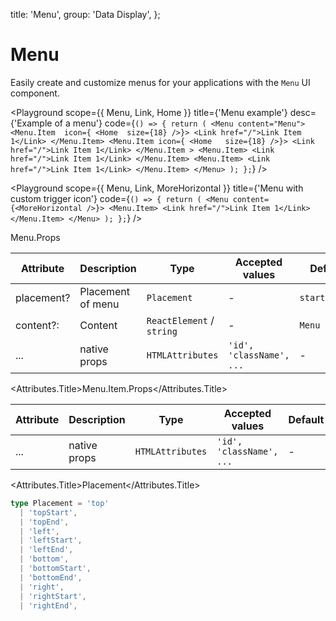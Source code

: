 
  title: 'Menu',
  group: 'Data Display',
};

# Menu

Easily create and customize menus for your applications with the `Menu` UI component.

<Playground
  scope={{ Menu, Link, Home }}
  title={'Menu example'}
  desc={'Example of a menu'}
  code={`
  () => {
     return (
    <Menu content="Menu">
			<Menu.Item  icon={ <Home  size={18} />}>
				<Link href="/">Link Item 1</Link>
			</Menu.Item>
			<Menu.Item icon={ <Home   size={18} />}>
				<Link href="/">Link Item 1</Link>
			</Menu.Item >
			<Menu.Item>
				<Link href="/">Link Item 1</Link>
			</Menu.Item>
			<Menu.Item>
				<Link href="/">Link Item 1</Link>
			</Menu.Item>
		</Menu>
    );
  };
  `}
/>

<Playground
  scope={{ Menu, Link, MoreHorizontal }}
  title={'Menu with custom trigger icon'}
  code={`
  () => {
     return (
    <Menu content={<MoreHorizontal />}>
			<Menu.Item>
				<Link href="/">Link Item 1</Link>
			</Menu.Item>
		</Menu>
    );
  };
  `}
/>

<Attributes edit="/app/components/menu.mdx">
<Attributes.Title>Menu.Props</Attributes.Title>

| Attribute  | Description       | Type                      | Accepted values          | Default       |
| ---------- | ----------------- | ------------------------- | ------------------------ | ------------- |
| placement? | Placement of menu | `Placement`               | -                        | `startBottom` |
| content?:  | Content           | `ReactElement` / `string` | -                        | `Menu`        |
| ...        | native props      | `HTMLAttributes`          | `'id', 'className', ...` | -             |

<Attributes.Title>Menu.Item.Props</Attributes.Title>

| Attribute | Description  | Type             | Accepted values          | Default |
| --------- | ------------ | ---------------- | ------------------------ | ------- |
| ...       | native props | `HTMLAttributes` | `'id', 'className', ...` | -       |

<Attributes.Title>Placement</Attributes.Title>

```ts
type Placement = 'top'
  | 'topStart',
  | 'topEnd',
  | 'left',
  | 'leftStart',
  | 'leftEnd',
  | 'bottom',
  | 'bottomStart',
  | 'bottomEnd',
  | 'right',
  | 'rightStart',
  | 'rightEnd',
```

</Attributes>
